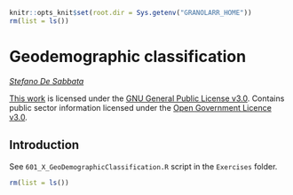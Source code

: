 ```r
knitr::opts_knit$set(root.dir = Sys.getenv("GRANOLARR_HOME"))
rm(list = ls())
```

# Geodemographic classification

*[Stefano De Sabbata](https://stefanodesabbata.com)*

[This work](https://github.com/sdesabbata/granolarr) is licensed under the [GNU General Public License v3.0](https://www.gnu.org/licenses/gpl-3.0.html). Contains public sector information licensed under the [Open Government Licence v3.0](http://www.nationalarchives.gov.uk/doc/open-government-licence).

## Introduction

See `601_X_GeoDemographicClassification.R` script in the ` Exercises` folder.

```r
rm(list = ls())
```